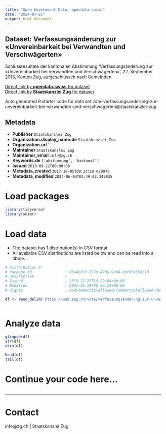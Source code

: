 ```yaml
---
title: "Open Government Data, opendata.swiss"
date: "2024-07-23"
output: html_document
---
```


## Dataset: Verfassungsänderung zur «Unvereinbarkeit bei Verwandten und Verschwägerten»

Schlussresultate der kantonalen Abstimmung 'Verfassungsänderung zur «Unvereinbarkeit bei Verwandten und Verschwägerten»', 22. September 2013, Kanton Zug, aufgeschlüsselt nach Gemeinden.

[Direct link by **opendata.swiss** for dataset](https://opendata.swiss/de/dataset/verfassungsanderung-zur-unvereinbarkeit-bei-verwandten-und-verschwagerten)<br>
[Direct link by **Staatskanzlei Zug** for dataset](https://wab.zug.ch/vote/verfassungsanderung-zur-unvereinbarkeit-bei-verwandten-und-verschwagerten/data)

Auto generated R starter code for data set vote-verfassungsanderung-zur-unvereinbarkeit-bei-verwandten-und-verschwagerten@staatskanzlei-zug.

## Metadata

- **Publisher** `Staatskanzlei Zug`
- **Organization.display_name.de** `Staatskanzlei Zug`
- **Organization.url** ``
- **Maintainer** `Staatskanzlei Zug`
- **Maintainer_email** `info@zg.ch`
- **Keywords.de** `['abstimmung', 'kantonal']`
- **Issued** `2013-09-22T00:00:00`
- **Metadata_created** `2017-10-05T09:23:19.628978`
- **Metadata_modified** `2024-06-04T02:49:02.349935`


# Load packages

```r

library(tidyverse)
library(skimr)

```

# Load data

-   The dataset has 1 distribution(s) in CSV format.
-   All available CSV distributions are listed below and can be read into a tibble.

```r

# Distribution 0
# Package_id               : d3a42b7f-237e-47da-92d4-e0f8fe663c10
# Description              : 
# Issued                   : 2015-12-22T16:29:04+00:00
# Modified                 : 2022-01-19T06:36:24+00:00
# Rights                   : NonCommercialAllowed-CommercialAllowed-ReferenceRequired

df <- read_delim('https://wab.zug.ch/vote/verfassungsanderung-zur-unvereinbarkeit-bei-verwandten-und-verschwagerten/data-csv')



```

# Analyze data

```r

glimpse(df)
str(df)
skim(df)

head(df)
tail(df)

```

# Continue your code here...

```r

```

------------------------------------------------------------------------

# Contact

info@zg.ch | Staatskanzlei Zug
